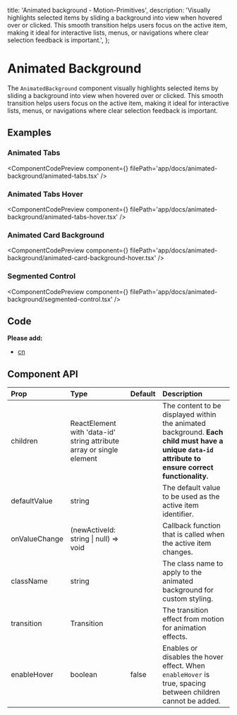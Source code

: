   title: 'Animated background - Motion-Primitives',
  description:
    'Visually highlights selected items by sliding a background into view when hovered over or clicked. This smooth transition helps users focus on the active item, making it ideal for interactive lists, menus, or navigations where clear selection feedback is important.',
};


# Animated Background

The `AnimatedBackground` component visually highlights selected items by sliding a background into view when hovered over or clicked. This smooth transition helps users focus on the active item, making it ideal for interactive lists, menus, or navigations where clear selection feedback is important.

## Examples

### Animated Tabs

<ComponentCodePreview
  component={<AnimatedTabs />}
  filePath='app/docs/animated-background/animated-tabs.tsx'
/>

### Animated Tabs Hover

<ComponentCodePreview
  component={<AnimatedTabsHover />}
  filePath='app/docs/animated-background/animated-tabs-hover.tsx'
/>

### Animated Card Background

<ComponentCodePreview
  component={<AnimatedCardBackgroundHover />}
  filePath='app/docs/animated-background/animated-card-background-hover.tsx'
/>

### Segmented Control

<ComponentCodePreview
  component={<SegmentedControl />}
  filePath='app/docs/animated-background/segmented-control.tsx'
/>

## Code

<CodeBlock filePath='components/core/animated-background.tsx' />

**Please add:**

- [cn](https://github.com/ibelick/motion-primitives/blob/main/lib/utils.ts)

## Component API

| Prop          | Type                                                                 | Default | Description                                                                                                                                        |
| :------------ | :------------------------------------------------------------------- | :------ | :------------------------------------------------------------------------------------------------------------------------------------------------- |
| children      | ReactElement with 'data-id' string attribute array or single element |         | The content to be displayed within the animated background. **Each child must have a unique `data-id` attribute to ensure correct functionality.** |
| defaultValue  | string                                                               |         | The default value to be used as the active item identifier.                                                                                        |
| onValueChange | (newActiveId: string \| null) => void                                |         | Callback function that is called when the active item changes.                                                                                     |
| className     | string                                                               |         | The class name to apply to the animated background for custom styling.                                                                             |
| transition    | Transition                                                           |         | The transition effect from motion for animation effects.                                                                                           |
| enableHover   | boolean                                                              | false   | Enables or disables the hover effect. When `enableHover` is true, spacing between children cannot be added.                                        |
